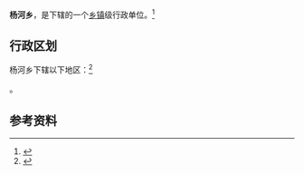 {{中国乡级行政区|62/08/25/201/000}}

'''杨河乡'''，是{{PRC admin/fullname|62/08/25/201/000|3}}下辖的一个[[乡镇|乡镇]]级行政单位。<ref>{{PRC admin/ref sgc|{{PRC admin/parent|62/08/25/201/000}}}}</ref>

== 行政区划 ==

杨河乡下辖以下地区：<ref>{{PRC admin/ref sgc|62/08/25/201/000}}</ref>

{{PRC admin/children|62/08/25/201/000}}。

== 参考资料 ==

{{reflist}}

{{行政区划小作品}}
{{PRC admin/navcat|62/08/25/201/000}}